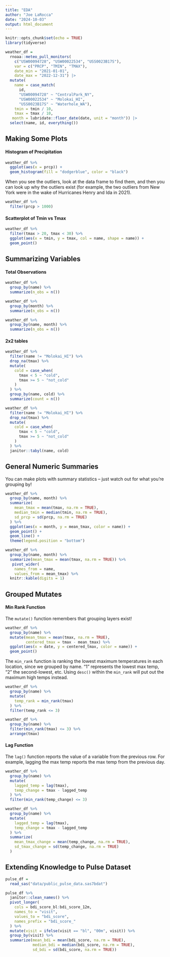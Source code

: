 ```yaml
---
title: "EDA"
author: "Joe LaRocca"
date: "2024-10-03"
output: html_document
---
```


```r
knitr::opts_chunk$set(echo = TRUE)
library(tidyverse)
```

```r

weather_df = 
  rnoaa::meteo_pull_monitors(
    c("USW00094728", "USW00022534", "USS0023B17S"),
    var = c("PRCP", "TMIN", "TMAX"), 
    date_min = "2021-01-01",
    date_max = "2022-12-31") |>
  mutate(
    name = case_match(
      id, 
      "USW00094728" ~ "CentralPark_NY", 
      "USW00022534" ~ "Molokai_HI",
      "USS0023B17S" ~ "Waterhole_WA"),
    tmin = tmin / 10,
    tmax = tmax / 10,
   month = lubridate::floor_date(date, unit = "month")) |>
  select(name, id, everything())


```

## Making Some Plots

#### Histogram of Precipitation

```r

weather_df %>%
  ggplot(aes(x = prcp)) + 
  geom_histogram(fill = "dodgerblue", color = "black")

```

When you see the outliers, look at the data frame to find them, and then you can look up why the outliers exist (for example, the two outliers from New York were in the wake of Hurricanes Henry and Ida in 2021).

```r

weather_df %>%
  filter(prcp > 1000)

```

#### Scatterplot of Tmin vs Tmax

```r

weather_df %>%
  filter(tmax > 20, tmax < 30) %>%
  ggplot(aes(x = tmin, y = tmax, col = name, shape = name)) + 
  geom_point()

```

## Summarizing Variables

#### Total Observations

```r

weather_df %>%
  group_by(name) %>%
  summarize(n_obs = n())

```

```r

weather_df %>%
  group_by(month) %>%
  summarize(n_obs = n())

```

```r

weather_df %>%
  group_by(name, month) %>%
  summarize(n_obs = n())
```

#### 2x2 tables

```r

weather_df %>%
  filter(name != "Molokai_HI") %>%
  drop_na(tmax) %>%
  mutate(
    cold = case_when(
      tmax < 5 ~ "cold",
      tmax >= 5 ~ "not_cold"
    )
  ) %>%
  group_by(name, cold) %>%
  summarize(count = n()) 

```

```r

weather_df %>%
  filter(name != "Molokai_HI") %>%
  drop_na(tmax) %>%
  mutate(
    cold = case_when(
      tmax < 5 ~ "cold",
      tmax >= 5 ~ "not_cold"
    )
  ) %>%
  janitor::tabyl(name, cold)

```

## General Numeric Summaries

You can make plots with summary statistics -- just watch out for what you're grouping by!

```r

weather_df %>%
  group_by(name, month) %>%
  summarize(
    mean_tmax = mean(tmax, na.rm = TRUE),
    median_tmin = median(tmin, na.rm = TRUE),
    sd_prcp = sd(prcp, na.rm = TRUE)
  ) %>%
  ggplot(aes(x = month, y = mean_tmax, color = name)) + 
  geom_point() + 
  geom_line() + 
  theme(legend.position = "bottom")


```

```r

weather_df %>%
  group_by(name, month) %>%
  summarize(mean_tmax = mean(tmax, na.rm = TRUE)) %>%
   pivot_wider(
    names_from = name,
    values_from = mean_tmax) %>%
  knitr::kable(digits = 1)

```

## Grouped Mutates

#### Min Rank Function

The `mutate()` function remembers that grouping layers exist!

```r

weather_df %>%
  group_by(name) %>%
  mutate(mean_tmax = mean(tmax, na.rm = TRUE),
         centered_tmax = tmax - mean_tmax) %>%
  ggplot(aes(x = date, y = centered_tmax, color = name)) + 
  geom_point()

```

The `min_rank` function is ranking the lowest maximum temperatures in each location, since we grouped by name. "1" represents the lowest max temp, "2" the second-lowest, etc. Using `desc()` within the `min_rank` will put out the maximum high temps instead.

```r

weather_df %>%
  group_by(name) %>%
  mutate(
    temp_rank = min_rank(tmax)
  ) %>%
  filter(temp_rank <= 3)

```

```r

weather_df %>%
  group_by(name) %>%
  filter(min_rank(tmax) <= 3) %>%
  arrange(tmax)
```

#### Lag Function

The `lag()` function reports the value of a variable from the previous row. For example, lagging the max temp reports the max temp from the previous day.

```r

weather_df %>%
  group_by(name) %>%
  mutate(
    lagged_temp = lag(tmax),
    temp_change = tmax - lagged_temp
  ) %>%
  filter(min_rank(temp_change) <= 3)

```

```r

weather_df %>%
  group_by(name) %>%
  mutate(
    lagged_temp = lag(tmax),
    temp_change = tmax - lagged_temp
  ) %>%
  summarize(
    mean_tmax_change = mean(temp_change, na.rm = TRUE),
    sd_tmax_change = sd(temp_change, na.rm = TRUE)
  )

```

## Extending Knowledge to Pulse Dataset

```r

pulse_df = 
  read_sas("data/public_pulse_data.sas7bdat") 

pulse_df %>%
  janitor::clean_names() %>%
  pivot_longer(
    cols = bdi_score_bl:bdi_score_12m,
    names_to = "visit",
    values_to = "bdi_score",
    names_prefix = "bdi_score_"
  ) %>%
  mutate(visit = ifelse(visit == "bl", "00m", visit)) %>%
  group_by(visit) %>%
  summarize(mean_bdi = mean(bdi_score, na.rm = TRUE),
            median_bdi = median(bdi_score, na.rm = TRUE),
            sd_bdi = sd(bdi_score, na.rm = TRUE))

```

